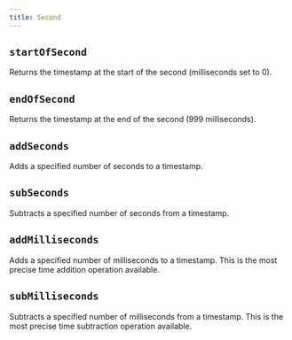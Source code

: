 ```yaml
---
title: Second
---
```


## `startOfSecond`

Returns the timestamp at the start of the second (milliseconds set to 0).

<CodeExample file="reference/second/startOfSecond.ts" name="startOfSecond" />

## `endOfSecond`

Returns the timestamp at the end of the second (999 milliseconds).

<CodeExample file="reference/second/endOfSecond.ts" name="endOfSecond" />

## `addSeconds`

Adds a specified number of seconds to a timestamp.

<CodeExample file="reference/second/addSeconds.ts" name="addSeconds" />

## `subSeconds`

Subtracts a specified number of seconds from a timestamp.

<CodeExample file="reference/second/subSeconds.ts" name="subSeconds" />

## `addMilliseconds`

Adds a specified number of milliseconds to a timestamp.
This is the most precise time addition operation available.

<CodeExample file="reference/second/addMilliseconds.ts" name="addMilliseconds" />

## `subMilliseconds`

Subtracts a specified number of milliseconds from a timestamp.
This is the most precise time subtraction operation available.

<CodeExample file="reference/second/subMilliseconds.ts" name="subMilliseconds" />
